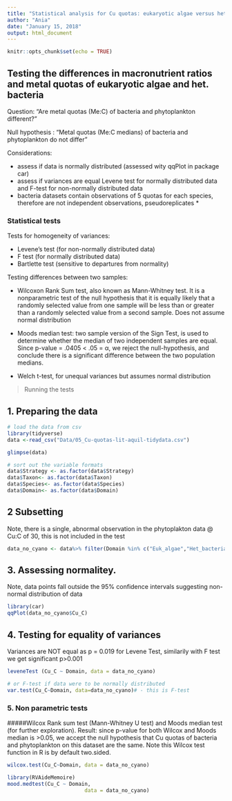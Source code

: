 ```yaml
---
title: "Statistical analysis for Cu quotas: eukaryotic algae versus het. bacteria"
author: "Ania"
date: "January 15, 2018"
output: html_document
---
```


```r
knitr::opts_chunk$set(echo = TRUE)
```

## Testing the differences in macronutrient ratios and metal quotas of eukaryotic algae and het. bacteria

Question: "Are metal quotas (Me:C) of bacteria and phytoplankton different?"

Null hypothesis : "Metal quotas (Me:C medians) of bacteria and phytoplankton do not differ"

Considerations:

* assess if data is normally distributed (assessed wity qqPlot in package car)
* assess if variances are equal Levene test for normally distributed data and F-test for non-normally distributed data
* bacteria datasets contain observations of 5 quotas for each species, therefore are not independent observations, pseudoreplicates *

### Statistical tests

Tests for homogeneity of variances:  

* Levene's test (for non-normally distributed data)
* F test (for normally distributed data)
* Bartlette test (sensitive to departures from normality)

Testing differences between two samples:  

* Wilcoxon Rank Sum test, also known as Mann-Whitney test. It is a nonparametric test of the null hypothesis that it is equally likely that a randomly selected value from one sample will be less than or greater than a randomly selected value from a second sample. Does not assume normal distribution

* Moods median test: two sample version of the Sign Test, is used to determine whether the median of two independent samples are equal. Since p-value = .0405 < .05 = α, we reject the null-hypothesis, and conclude there is a significant difference between the two population medians.

* Welch t-test, for unequal variances but assumes normal distribution

> Running the tests

## 1. Preparing the data

```r

# load the data from csv
library(tidyverse)
data <-read_csv("Data/05_Cu-quotas-lit-aquil-tidydata.csv") 

glimpse(data)

# sort out the variable formats
data$Strategy <- as.factor(data$Strategy)
data$Taxon<- as.factor(data$Taxon)
data$Species<- as.factor(data$Species)
data$Domain<- as.factor(data$Domain)
```


## 2 Subsetting
Note, there is a single, abnormal observation in the phytoplakton data @ Cu:C of 30, this is not included in the test

```r
data_no_cyano <- data%>% filter(Domain %in% c("Euk_algae","Het_bacteria"), Cu_C < 20)

```


## 3. Assessing normalitey. 

Note, data points fall outside the 95% confidence intervals suggesting non-normal distribution of data

```r

library(car)
qqPlot(data_no_cyano$Cu_C)

```

## 4. Testing for equality of variances

Variances are NOT equal as p = 0.019 for Levene Test, similarily with F test we get significant p>0.001

```r

leveneTest (Cu_C ~ Domain, data = data_no_cyano)

# or F-test if data were to be normally distributed
var.test(Cu_C~Domain, data=data_no_cyano)# - this is F-test
```

### 5. Non parametric tests

#####Wilcox Rank sum test (Mann-Whitney U test) and Moods median test (for further exploration). Result: since p-value for both Wilcox and Moods median is >0.05, we accept the null hypothesis that Cu quotas of bacteria and phytoplankton on this dataset are the same. Note this Wilcox test function in R is by default two.sided.

```r

wilcox.test(Cu_C~Domain, data = data_no_cyano)

library(RVAideMemoire)
mood.medtest(Cu_C ~ Domain,
						 data = data_no_cyano)

```



